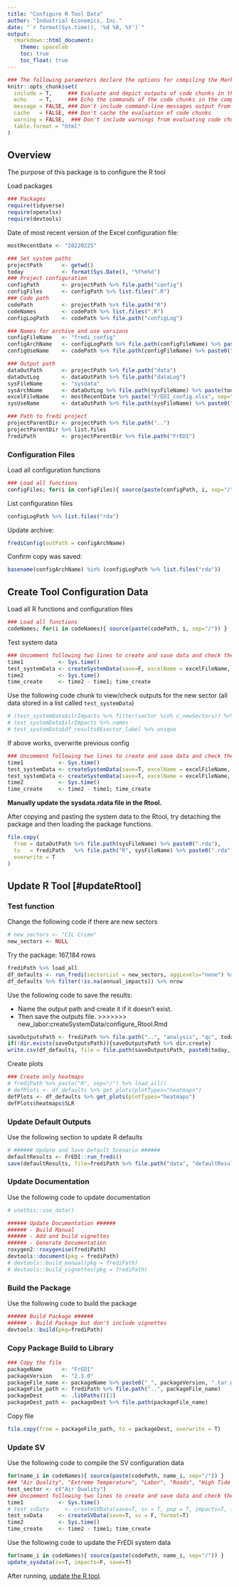 ---
title: "Configure R Tool Data"
author: "Industrial Economics, Inc."
date: "`r format(Sys.time(), '%d %B, %Y')`"
output:
  rmarkdown::html_document:
    theme: spacelab
    toc: true
    toc_float: true
---

<style>
/* Simplified version of Bootstrap's responsive table CSS */
.table-responsive {
    display: block;
    width: 100%;
    overflow-x: auto;
}

.table-responsive > table {
    width: 100%;
}
</style>


```{r knitr setup, include=FALSE}
### The following parameters declare the options for compiling the Markdown document.
knitr::opts_chunk$set(
  include = T,     ### Evaluate and depict outputs of code chunks in the compiled document
  echo    = T,     ### Echo the commands of the code chunks in the compiled document
  message = FALSE, ### Don't include command-line messages output from evaluating code chunks
  cache   = FALSE, ### Don't cache the evaluation of code chunks
  warning = FALSE,  ### Don't include warnings from evaluating code chunks
  table.format = "html" 
)
```

## Overview

The purpose of this package is to configure the R tool

Load packages 

```{r loadPackages}
### Packages
require(tidyverse)
require(openxlsx)
require(devtools)
```


Date of most recent version of the Excel configuration file:

```{r mostRecentDate}
mostRecentDate <- "20220225"
```



```{r declare paths}
### Set system paths
projectPath      <- getwd()
today            <- format(Sys.Date(), "%Y%m%d")
### Project configuration
configPath       <- projectPath %>% file.path("config")
configFiles      <- configPath %>% list.files(".R")
### Code path
codePath         <- projectPath %>% file.path("R")
codeNames        <- codePath %>% list.files(".R")
configLogPath    <- codePath %>% file.path("configLog")

### Names for archive and use versions
configFileName   <- "fredi_config"
configArchName   <- configLogPath %>% file.path(configFileName) %>% paste(today, sep="_") %>% paste0(".rda")
configUseName    <- codePath %>% file.path(configFileName) %>% paste0(".rda")

### Output path
dataOutPath      <- projectPath %>% file.path("data")
dataOutLog       <- dataOutPath %>% file.path("dataLog")
sysFileName      <- "sysdata"
sysArchName      <- dataOutLog %>% file.path(sysFileName) %>% paste(today, sep="_") %>% paste0(".rda")
excelFileName    <- mostRecentDate %>% paste("FrEDI_config.xlsx", sep="_")
sysUseName       <- dataOutPath %>% file.path(sysFileName) %>% paste0(".rda")

### Path to fredi project
projectParentDir <- projectPath %>% file.path("..")
projectParentDir %>% list.files
frediPath        <- projectParentDir %>% file.path("FrEDI")
```

### Configuration Files

Load all configuration functions

```{r load config}
### Load all functions
configFiles; for(i in configFiles){ source(paste(configPath, i, sep="/")) }
```


List configuration files

```{r}
configLogPath %>% list.files("rda")
```

Update archive:

```{r}
frediConfig(outPath = configArchName)
```

Confirm copy was saved:

```{r}
basename(configArchName) %in% (configLogPath %>% list.files("rda"))
```

## Create Tool Configuration Data


Load all R functions and configuration files

```{r load config}
### Load all functions
codeNames; for(i in codeNames){ source(paste(codePath, i, sep="/")) }
```

Test system data

```{r test_systemData0}
### Uncomment following two lines to create and save data and check the outputs
time1           <- Sys.time()
test_systemData <- createSystemData(save=F, excelName = excelFileName, silent=T)
time2           <- Sys.time()
time_create     <- time2 - time1; time_create
```


Use the following code chunk to view/check outputs for the new sector (all data stored in a list called `test_systemData`)

```{r check outputs}
# (test_systemData$slrImpacts %>% filter(sector %in% c_newSectors)) %>% filter(!is.na(annual_impacts)) %>% nrow
# test_systemData$slrImpacts %>% names
# test_systemData$df_results0$sector_label %>% unique
```



If above works, overwrite previous config

```{r save and overwrite data}
### Uncomment following two lines to create and save data and check the outputs
time1           <- Sys.time()
test_systemData <- createSystemData(save=T, excelName = excelFileName, outPath = sysArchName)
test_systemData <- createSystemData(save=T, excelName = excelFileName, silent=T)
time2           <- Sys.time()
time_create     <- time2 - time1; time_create
```







**Manually update the sysdata.rdata file in the Rtool.**

After copying and pasting the system data to the Rtool, try detaching the package and then loading the package functions. 

```{r file.copy}
file.copy(
  from = dataOutPath %>% file.path(sysFileName) %>% paste0(".rda"),
  to   = frediPath   %>% file.path("R", sysFileName) %>% paste0(".rda"),
  overwrite = T
)
```


## Update R Tool [#updateRtool]

### Test function

Change the following code if there are new sectors

```{r new_sectors}
# new_sectors <- "CIL Crime"
new_sectors <- NULL
```





Try the package: 167,184 rows

```{r df_defaults, message=T}
frediPath %>% load_all
df_defaults <- run_fredi(sectorList = new_sectors, aggLevels="none") %>% filter(year %in% seq(2010, 2090, by=5))
df_defaults %>% filter(!is.na(annual_impacts)) %>% nrow
```


Use the following code to save the results:

* Name the output path and create it if it doesn't exist.
* Then save the outputs file.
>>>>>>> new_labor:createSystemData/configure_Rtool.Rmd


```{r saveOutputsPath}
saveOutputsPath <- frediPath %>% file.path("..", "analysis", "qc", today)
if(!dir.exists(saveOutputsPath)){saveOutputsPath %>% dir.create}
write.csv(df_defaults, file = file.path(saveOutputsPath, paste0(today, "_qc_outputs.csv")), row.names=F)
```


Create plots



```{r plot types, fig.height=10, fig.width=16}
### Create only heatmaps
# frediPath %>% paste("R", sep="/") %>% load_all()
# defPlots <- df_defaults %>% get_plots(plotTypes="heatmaps")
defPlots <- df_defaults %>% get_plots(plotTypes="heatmaps")
defPlots$heatmaps$SLR
```


### Update Default Outputs

Use the following section to update R defaults

```{r defaultResults}
# ###### Update and Save Default Scenario ######
defaultResults <- FrEDI::run_fredi()
save(defaultResults, file=frediPath %>% file.path("data", "defaultResults.RData"))
```



### Update Documentation

Use the following code to update documentation
<!-- usethis::use_data() -->

```{r datasets to include}
# usethis::use_data()
```


```{r updateDocs}
###### Update Documentation ######
###### - Build Manual
###### - Add and build vignettes
###### - Generate Documentation
roxygen2::roxygenise(frediPath)
devtools::document(pkg = frediPath)
# devtools::build_manual(pkg = frediPath)
# devtools::build_vignettes(pkg = frediPath)
```



### Build the Package

Use the following code to build the package

```{r bldPackage}
###### Build Package ######
###### - Build Package but don't include vignettes
devtools::build(pkg=frediPath)
```


### Copy Package Build to Library

```{r package paths}
### Copy the file
packageName      <- "FrEDI"
packageVersion   <- "2.3.0"
packageFile_name <- packageName %>% paste0("_", packageVersion, ".tar.gz")
packageFile_path <- frediPath %>% file.path("..", packageFile_name)
packageDest      <- .libPaths()[1]
packageDest_path <- packageDest %>% file.path(packageFile_name)
```

Copy file

```{r copy package}
file.copy(from = packageFile_path, to = packageDest, overwrite = T)
```


### Update SV

Use the following code to compile the SV configuration data

```{r test_systemData0}
for(name_i in codeNames){ source(paste(codePath, name_i, sep="/")) }
### "Air Quality", "Extreme Temperature", "Labor", "Roads", "High Tide Flooding and Traffic", "Coastal Properties"
test_sector <- c("Air Quality")
### Uncomment following two lines to create and save data and check the outputs
time1           <- Sys.time()
# test_svData     <- createSVData(save=T, sv = T, pop = T, impacts=T, format=T)
test_svData     <- createSVData(save=T, sv = F, format=T)
time2           <- Sys.time()
time_create     <- time2 - time1; time_create
```



Use the following code to update the FrEDI system data

```{r}
for(name_i in codeNames){ source(paste(codePath, name_i, sep="/")) }
update_sysdata(sv=T, impacts=F, save=T)
```


After running, [update the R tool](#updateRtool).
